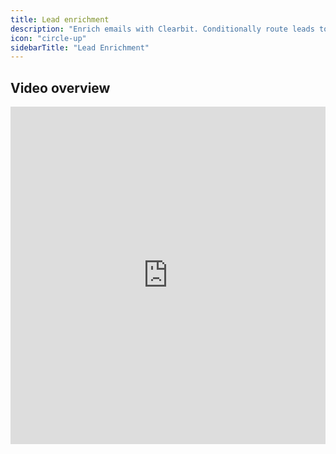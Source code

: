 ```yaml
---
title: Lead enrichment
description: "Enrich emails with Clearbit. Conditionally route leads to different pages based on company size, industry, company type and more. Auto-fill or auto-hide fields based on available enrichment data."
icon: "circle-up"
sidebarTitle: "Lead Enrichment"
---
```


## Video overview

<Frame>
  <iframe class="notion-asset-object-fit" src="https://www.loom.com/embed/08f91f725a7a4aff95ae2a14d6928608" title="iframe video" frameborder="0" allowfullscreen="" loading="lazy" scrolling="auto" width="100%" height="540"/>
</Frame>
<Note>
  **Note:** Lead enrichment is part of the conversion kit paid add-on. Fillout covers the costs for external APIs like Clearbit and Google Maps - **no API key needed**. Get started [here](https://www.fillout.com/conversion-kit).
</Note>

## Enriching leads and conditional routing

If you enable `Enrich with Clearbit` in the right-hand panel, you’ll receive access to the following properties after a respondent fills out their email:

- **Employee count** - total number of employees that work at the company
- **Employment name** - name of the company the person works for
- **Employment domain** - domain of the company the person works for
- **Employment role** - a person’s standardized role at the company they work for based on their title. [See all possible values](https://docs.google.com/spreadsheets/d/1erIdqoy60JwLAnpb91EfoJV5YrXDnbwSaA-aqcBlw48/edit#gid=1522926464).
- **Company traffic rank** - a company’s standing in a global rank of company website traffic as calculated by Clearbit. [See all possible values](https://docs.google.com/spreadsheets/d/1erIdqoy60JwLAnpb91EfoJV5YrXDnbwSaA-aqcBlw48/edit#gid=281531467).
- **Company employee range** - number of employees that work at the company by range. Useful for segmenting companies by size. [See all possible values](https://docs.google.com/spreadsheets/d/1erIdqoy60JwLAnpb91EfoJV5YrXDnbwSaA-aqcBlw48/edit#gid=1202347353).
- **Company estimated annual revenue** - estimate of the company’s annual revenue by range. [See all possible values](https://docs.google.com/spreadsheets/d/1erIdqoy60JwLAnpb91EfoJV5YrXDnbwSaA-aqcBlw48/edit#gid=462196649).

With [page logic](/page-logic), you can conditionally route leads based on company size, industry, job title and more based on the data obtained from the email field.

<Frame>
  ![Lead enrichment](/images/conversion-kit/image-15.png)
</Frame>

<Info>
  **Common use case:** Route leads with over x employees to a [scheduling page](/scheduling-page) with your enterprise team. Or, create multiple scheduling pages to route leads based on region, industry or company size.
</Info>
Lastly, you can send enriched data to [any integration]() by setting up additional mappings on the **Integrations** tab.

## Related articles

<CardGroup cols={3}>
  <Card title="Page logic" href="/page-logic" icon="diagram-project" iconType="regular" color="#FFC738">
    Hide or show certain pages or custom endings based on respondents' previous input.
  </Card>
  <Card title="Fillout Scheduling" icon="calendar" iconType="regular" color="#FFC738" href="/scheduling">
    Book meetings on your Google or Outlook calendars right from a Fillout form for free.
  </Card>
</CardGroup>
